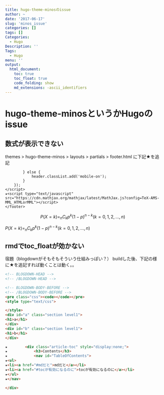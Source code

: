 ```yaml
---
title: hugo-theme-minosのissue
author: ~
date: '2017-06-17'
slug: 'minos_issue'
categories: []
tags: []
Categories:
  - Hugo
Description: ''
Tags:
  - Hugo
menu: ''
output:
  html_document:
    toc: true
    toc_float: true
    code_folding: show
    md_extensions: -ascii_identifiers
---
```


# hugo-theme-minosというかHugoのissue
## 数式が表示できない
themes > hugo-theme-minos > layouts > partials > footer.html
に下記★を追記

            } else {
                header.classList.add('mobile-on');
            }
        });
    </script>
    ★<script type="text/javascript" src="https://cdn.mathjax.org/mathjax/latest/MathJax.js?config=TeX-AMS-MML_HTMLorMML"></script>
    </footer>

$$
P(X=k)=_{n}C_{k}p^k(1-p)^{n-k} (k=0,1,2,…,n)
$$

$P(X=k)=_{n}C_{k}p^k(1-p)^{n-k} (k=0,1,2,…,n)$

## rmdでtoc_floatが効かない
宿題（blogdownがそもそもそういう仕組みっぽい？）
buildした後、下記の様に★を追記すれば動くことは動く。。

```html
<!-- BLOGDOWN-HEAD -->
<!-- /BLOGDOWN-HEAD -->

<!-- BLOGDOWN-BODY-BEFORE -->
<!-- /BLOGDOWN-BODY-BEFORE -->
<pre class="css"><code></code></pre>
<style type="text/css">

</style>
<div id="a" class="section level1">
<h1>a</h1>
</div>
<div id="b" class="section level1">
<h1>b</h1>
</div>

★        <div class="article-toc" style="display:none;">
★            <h3>Contents</h3>
★            <nav id="TableOfContents">
★<ul>
★<li><a href="#mdだと">mdだと</a></li>
★<li><a href="#tocが有効になるのに">tocが有効になるのに</a></li>
★</ul>
★</nav>

</div>
```